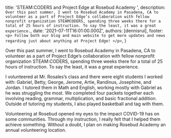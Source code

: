 
  title: 'STEAM:CODERS and Project Edge at Rosebud Academy ',
  description: `Over this past summer, I went to Rosebud Academy in Pasadena, CA to volunteer as a part of Project Edge’s collaboration with fellow nonprofit organization STEAMCODERS, spending three weeks there for a total of 25 hours of instruction. To say the least, it was a great experience.`,
  date: '2021-07-11T16:01:00.000Z',
  authors: [dennisrui],
  footer: `
    <p>
      Follow both our blog and main website to get more updates and news regarding just about anything at Project Edge!
    </p>
  `,
}

Over this past summer, I went to Rosebud Academy in Pasadena, CA to volunteer as a part of Project Edge’s collaboration with fellow nonprofit organization STEAM:CODERS, spending three weeks there for a total of 25 hours of instruction. To say the least, it was a great experience. 

<!--more-->
I volunteered at Mr. Rosales’s class and there were eight students I worked with: Gabriel, Betty, George, Jerome, Artie, Randinus, Josephine, and Jordan. I tutored them in Math and English, working mostly with Gabriel as he was struggling the most. We completed four packets together each involving reading, grammar, multiplication, and basic fractional addition. Outside of tutoring my students, I also played basketball and tag with them. 

Volunteering at Rosebud opened my eyes to the impact COVID-19 has on some communities. Through my instruction, I really felt that I helped them achieve something. Without a doubt, I plan on making Rosebud Academy an annual volunteering location.


